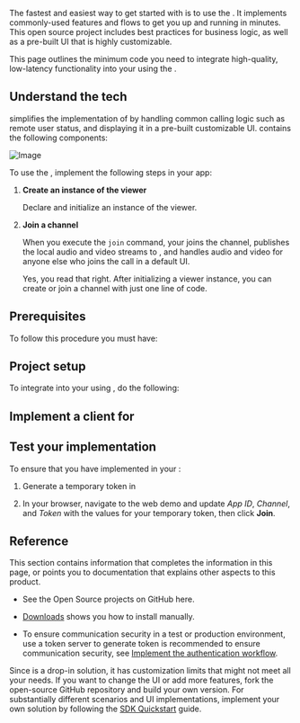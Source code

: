 

The fastest and easiest way to get started with <Vg k="COMPANY" /> <Vpd k="NAME"/> is to use the <Vg k="vUIK" />. It implements commonly-used features and flows to get you up and running in minutes. This open source project includes best practices for business logic, as well as a pre-built UI that is highly customizable. 

<NoUIKit />
<PlatformWrapper notAllowed="unity, electron, windows, blueprint, unreal">

This page outlines the minimum code you need to integrate high-quality, low-latency <Vpd k="NAME"/> functionality into your <Vpl k="CLIENT" /> using the <Vg k="vUIK" />.

## Understand the tech

<Vg k="vUIK" /> simplifies the implementation of <Vpd k="NAME"/> by handling common calling logic such as remote user status, and displaying it in a pre-built customizable UI. <Vg k="vUIK" /> contains the following components:

![Image](/images/video-sdk/video-call-uikit.png)

To use the <Vg k="UIK" />, implement the following steps in your app:

1.  **Create an instance of the viewer**

    Declare and initialize an instance of the <Vg k="UIK" /> viewer.

2.  **Join a channel**

    When you execute the `join` command, your <Vpl k="CLIENT" /> joins the channel, publishes the local audio and video streams to [<Vg k="AGORA_BACKEND" />](../overview/core-concepts#agora-sd-rtn), and handles audio and video for anyone else who joins the call in a default UI.

    Yes, you read that right. After initializing a viewer instance, you can create or join a channel with just one line of code.

## Prerequisites

To follow this procedure you must have:

<PrerequisitesGetStarted />

## Project setup

To integrate <Vpd k="NAME"/> into your <Vpl k="CLIENT" /> using <Vg k="UIK" />, do the following:

<ProjectSetup />

## Implement a client for <Vpd k="NAME"/>

<ProjectImplement />

## Test your implementation

To ensure that you have implemented <Vpd k="NAME"/> in your <Vpl k="CLIENT" />:

1. <Link target="_blank" to = "../reference/manage-agora-account#generate-a-temporary-token">Generate a temporary token</Link> in <Vg k="CONSOLE" />

1. In your browser, navigate to the <Link target="_blank" to="{{Global.DEMO_BASIC_VIDEO_CALL_URL}}"><Vg k="COMPANY" /> web demo</Link> and update _App ID_, _Channel_, and _Token_ with the values for your temporary token, then click **Join**.
<ProjectTest />

## Reference

This section contains information that completes the information in this page, or points you to documentation that explains other aspects to this product.

<Reference />

- See the Open Source <Vg k="vUIK"/> projects on GitHub <Link target="_blank" to="{{Global.UIKIT_GH_HUB}}">here</Link>.

- [Downloads](../reference/downloads) shows you how to install <Vpd k="SDK" /> manually.

- To ensure communication security in a test or production environment, use a token server to generate token is recommended to ensure communication security, see [Implement the authentication workflow](../get-started/authentication-workflow).

Since <Vg k="vUIK" /> is a drop-in solution, it has customization limits that might not meet all your needs. If you want to change the UI or add more features, fork the open-source GitHub repository and build your own version. For substantially different scenarios and UI implementations, implement your own solution by following the [SDK Quickstart](./get-started/get-started-sdk) guide.

</PlatformWrapper>

